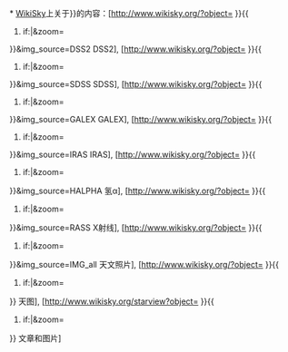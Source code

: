 <includeonly>* [[Sky-Map.org|WikiSky]]上关于{{{name|{{PAGENAME}}}}}的内容：[http://www.wikisky.org/?object={{urlencode:{{{1|{{PAGENAME}}}}}
}}{{
#if:{{{z|}}}|&zoom={{{z}}}
}}&img_source=DSS2 DSS2], [http://www.wikisky.org/?object={{urlencode:{{{1|{{PAGENAME}}}}}
}}{{
#if:{{{z|}}}|&zoom={{{z}}}
}}&img_source=SDSS SDSS], [http://www.wikisky.org/?object={{urlencode:{{{1|{{PAGENAME}}}}}
}}{{
#if:{{{z|}}}|&zoom={{{z}}}
}}&img_source=GALEX GALEX], [http://www.wikisky.org/?object={{urlencode:{{{1|{{PAGENAME}}}}}
}}{{
#if:{{{z|}}}|&zoom={{{z}}}
}}&img_source=IRAS IRAS], [http://www.wikisky.org/?object={{urlencode:{{{1|{{PAGENAME}}}}}
}}{{
#if:{{{z|}}}|&zoom={{{z}}}
}}&img_source=HALPHA 氢α], [http://www.wikisky.org/?object={{urlencode:{{{1|{{PAGENAME}}}}}
}}{{
#if:{{{z|}}}|&zoom={{{z}}}
}}&img_source=RASS X射线], [http://www.wikisky.org/?object={{urlencode:{{{1|{{PAGENAME}}}}}
}}{{
#if:{{{z|}}}|&zoom={{{z}}}
}}&img_source=IMG_all 天文照片], [http://www.wikisky.org/?object={{urlencode:{{{1|{{PAGENAME}}}}}
}}{{
#if:{{{z|}}}|&zoom={{{z}}}
}} 天图], [http://www.wikisky.org/starview?object={{urlencode:{{{1|{{PAGENAME}}}}}
}}{{
#if:{{{z|}}}|&zoom={{{z}}}
}} 文章和图片]</includeonly><noinclude>{{Documentation}}</noinclude>